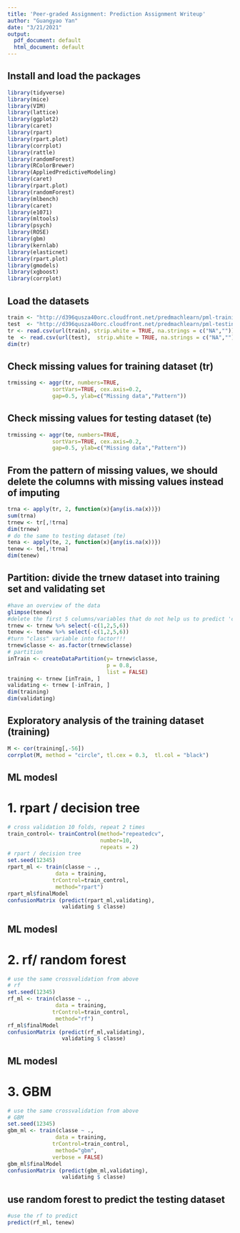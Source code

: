 ```yaml
---
title: 'Peer-graded Assignment: Prediction Assignment Writeup'
author: "Guangyao Yan"
date: "3/21/2021"
output:
  pdf_document: default
  html_document: default
---
```

## Install and load the packages
```r
library(tidyverse)
library(mice)
library(VIM)
library(lattice)
library(ggplot2)
library(caret)
library(rpart)
library(rpart.plot)
library(corrplot)
library(rattle)
library(randomForest)
library(RColorBrewer)
library(AppliedPredictiveModeling)
library(caret)
library(rpart.plot)
library(randomForest)
library(mlbench)
library(caret)
library(e1071)
library(mltools)
library(psych)
library(ROSE)
library(gbm)
library(kernlab)
library(elasticnet)
library(rpart.plot)
library(gmodels)
library(xgboost)
library(corrplot)
```

## Load the datasets

```r
train <- "http://d396qusza40orc.cloudfront.net/predmachlearn/pml-training.csv"
test  <- "http://d396qusza40orc.cloudfront.net/predmachlearn/pml-testing.csv"
tr <- read.csv(url(train), strip.white = TRUE, na.strings = c("NA",""))
te  <- read.csv(url(test),  strip.white = TRUE, na.strings = c("NA",""))
dim(tr)
```

## Check missing values for training dataset (tr)
```r
trmissing <- aggr(tr, numbers=TRUE, 
              sortVars=TRUE, cex.axis=0.2, 
              gap=0.5, ylab=c("Missing data","Pattern"))
```

## Check missing values for testing dataset (te)
```r
trmissing <- aggr(te, numbers=TRUE, 
              sortVars=TRUE, cex.axis=0.2, 
              gap=0.5, ylab=c("Missing data","Pattern"))

```

## From the pattern of missing values, we should delete the columns with missing values instead of imputing
```r
trna <- apply(tr, 2, function(x){any(is.na(x))})
sum(trna)
trnew <- tr[,!trna]
dim(trnew)
# do the same to testing dataset (te)
tena <- apply(te, 2, function(x){any(is.na(x))})
tenew <- te[,!trna]
dim(tenew)
```
## Partition: divide the trnew dataset into training set and validating set
```r
#have an overview of the data
glimpse(tenew)
#delete the first 5 columns/variables that do not help us to predict 'classe'
trnew <- trnew %>% select(-c(1,2,5,6))
tenew <- tenew %>% select(-c(1,2,5,6))
#turn "class" variable into factor!!!
trnew$classe <- as.factor(trnew$classe)
# partition
inTrain <- createDataPartition(y= trnew$classe,
                               p = 0.8, 
                               list = FALSE)
training <- trnew [inTrain, ]
validating <- trnew [-inTrain, ]
dim(training)
dim(validating)
```
## Exploratory analysis of the training dataset (training)
```r
M <- cor(training[,-56])
corrplot(M, method = "circle", tl.cex = 0.3,  tl.col = "black")
```
## ML modesl
# 1. rpart / decision tree
```r
# cross validation 10 folds, repeat 2 times
train_control<- trainControl(method="repeatedcv", 
                             number=10, 
                             repeats = 2)
# rpart / decision tree
set.seed(12345)
rpart_ml <- train(classe ~ ., 
               data = training, 
              trControl=train_control, 
               method="rpart")
rpart_ml$finalModel
confusionMatrix (predict(rpart_ml,validating),
                 validating $ classe)

```
## ML modesl
# 2. rf/ random forest
```r
# use the same crossvalidation from above
# rf
set.seed(12345)
rf_ml <- train(classe ~ ., 
               data = training, 
              trControl=train_control, 
               method="rf")
rf_ml$finalModel
confusionMatrix (predict(rf_ml,validating),
                 validating $ classe)

```

## ML modesl
# 3. GBM
```r
# use the same crossvalidation from above
# GBM
set.seed(12345)
gbm_ml <- train(classe ~ ., 
               data = training, 
              trControl=train_control, 
               method="gbm",
              verbose = FALSE)
gbm_ml$finalModel
confusionMatrix (predict(gbm_ml,validating),
                 validating $ classe)

```
## use random forest to predict the testing dataset
```r
#use the rf to predict
predict(rf_ml, tenew)
```
